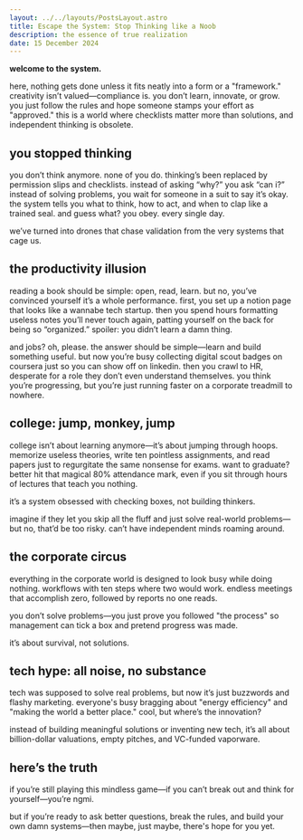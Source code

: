 ```yaml
---
layout: ../../layouts/PostsLayout.astro
title: Escape the System: Stop Thinking like a Noob
description: the essence of true realization
date: 15 December 2024
---
```


**welcome to the system.**  

here, nothing gets done unless it fits neatly into a form or a "framework." creativity isn’t valued—compliance is. you don’t learn, innovate, or grow. you just follow the rules and hope someone stamps your effort as "approved." this is a world where checklists matter more than solutions, and independent thinking is obsolete.  

## you stopped thinking  

you don’t think anymore. none of you do. thinking’s been replaced by permission slips and checklists. instead of asking “why?” you ask “can i?” instead of solving problems, you wait for someone in a suit to say it’s okay. the system tells you what to think, how to act, and when to clap like a trained seal. and guess what? you obey. every single day.  

we’ve turned into drones that chase validation from the very systems that cage us.  

## the productivity illusion  

reading a book should be simple: open, read, learn. but no, you’ve convinced yourself it’s a whole performance. first, you set up a notion page that looks like a wannabe tech startup. then you spend hours formatting useless notes you’ll never touch again, patting yourself on the back for being so “organized.” spoiler: you didn’t learn a damn thing.  

and jobs? oh, please. the answer should be simple—learn and build something useful. but now you’re busy collecting digital scout badges on coursera just so you can show off on linkedin. then you crawl to HR, desperate for a role they don’t even understand themselves. you think you’re progressing, but you’re just running faster on a corporate treadmill to nowhere.  

## college: jump, monkey, jump  

college isn’t about learning anymore—it’s about jumping through hoops. memorize useless theories, write ten pointless assignments, and read papers just to regurgitate the same nonsense for exams. want to graduate? better hit that magical 80% attendance mark, even if you sit through hours of lectures that teach you nothing.  

it’s a system obsessed with checking boxes, not building thinkers.  

imagine if they let you skip all the fluff and just solve real-world problems—but no, that’d be too risky. can’t have independent minds roaming around.  

## the corporate circus  

everything in the corporate world is designed to look busy while doing nothing. workflows with ten steps where two would work. endless meetings that accomplish zero, followed by reports no one reads.  

you don’t solve problems—you just prove you followed "the process" so management can tick a box and pretend progress was made.  

it’s about survival, not solutions.  

## tech hype: all noise, no substance  

tech was supposed to solve real problems, but now it’s just buzzwords and flashy marketing. everyone's busy bragging about "energy efficiency" and "making the world a better place." cool, but where’s the innovation?  

instead of building meaningful solutions or inventing new tech, it’s all about billion-dollar valuations, empty pitches, and VC-funded vaporware.  

## here’s the truth  

if you’re still playing this mindless game—if you can’t break out and think for yourself—you’re ngmi.  

but if you’re ready to ask better questions, break the rules, and build your own damn systems—then maybe, just maybe, there's hope for you yet.  
